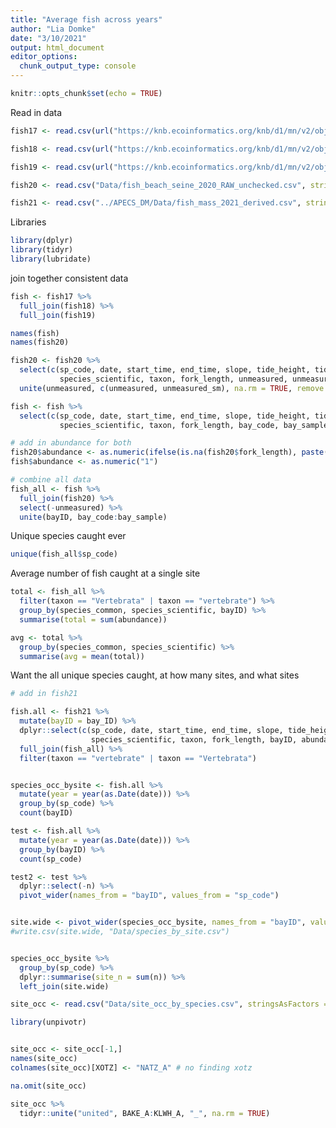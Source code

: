 ```yaml
---
title: "Average fish across years"
author: "Lia Domke"
date: "3/10/2021"
output: html_document
editor_options: 
  chunk_output_type: console
---
```


```r
knitr::opts_chunk$set(echo = TRUE)
```


Read in data
```r
fish17 <- read.csv(url("https://knb.ecoinformatics.org/knb/d1/mn/v2/object/urn%3Auuid%3A8dba01ba-ebec-4b45-afe5-391947abcc6e"), stringsAsFactors = FALSE, header = TRUE)

fish18 <- read.csv(url("https://knb.ecoinformatics.org/knb/d1/mn/v2/object/urn%3Auuid%3A0cae20e4-8f8e-427e-b7b9-5d8dd7111ec0"), stringsAsFactors = FALSE, header = TRUE)

fish19 <- read.csv(url("https://knb.ecoinformatics.org/knb/d1/mn/v2/object/urn%3Auuid%3A347cd81e-15a2-41f9-a73b-e344615548bf"), stringsAsFactors = FALSE, header = TRUE)

fish20 <- read.csv("Data/fish_beach_seine_2020_RAW_unchecked.csv", stringsAsFactors = FALSE, header = TRUE)

fish21 <- read.csv("../APECS_DM/Data/fish_mass_2021_derived.csv", stringsAsFactors = FALSE, header = TRUE)
```

Libraries
```r
library(dplyr)
library(tidyr)
library(lubridate)
```

join together consistent data
```r
fish <- fish17 %>%
  full_join(fish18) %>%
  full_join(fish19)

names(fish)
names(fish20)

fish20 <- fish20 %>%
  select(c(sp_code, date, start_time, end_time, slope, tide_height, tide_time, species_common, 
           species_scientific, taxon, fork_length, unmeasured, unmeasured_sm, bay_code, bay_sample)) %>%
  unite(unmeasured, c(unmeasured, unmeasured_sm), na.rm = TRUE, remove = TRUE) # Combine uneamsured columns

fish <- fish %>%
  select(c(sp_code, date, start_time, end_time, slope, tide_height, tide_time, species_common, 
           species_scientific, taxon, fork_length, bay_code, bay_sample))

# add in abundance for both
fish20$abundance <- as.numeric(ifelse(is.na(fish20$fork_length), paste(fish20$unmeasured), 1))
fish$abundance <- as.numeric("1")

# combine all data
fish_all <- fish %>%
  full_join(fish20) %>%
  select(-unmeasured) %>%
  unite(bayID, bay_code:bay_sample)
```

Unique species caught ever
```r
unique(fish_all$sp_code)
```


Average number of fish caught at a single site

```r
total <- fish_all %>%
  filter(taxon == "Vertebrata" | taxon == "vertebrate") %>%
  group_by(species_common, species_scientific, bayID) %>%
  summarise(total = sum(abundance))

avg <- total %>%
  group_by(species_common, species_scientific) %>%
  summarise(avg = mean(total))
```

Want the all unique species caught, at how many sites, and what sites
```r
# add in fish21 

fish.all <- fish21 %>%
  mutate(bayID = bay_ID) %>%
  dplyr::select(c(sp_code, date, start_time, end_time, slope, tide_height, tide_time, species_common, 
                  species_scientific, taxon, fork_length, bayID, abundance)) %>%
  full_join(fish_all) %>%
  filter(taxon == "vertebrate" | taxon == "Vertebrata")


species_occ_bysite <- fish.all %>%
  mutate(year = year(as.Date(date))) %>%
  group_by(sp_code) %>%
  count(bayID)

test <- fish.all %>%
  mutate(year = year(as.Date(date))) %>%
  group_by(bayID) %>%
  count(sp_code)

test2 <- test %>%
  dplyr::select(-n) %>%
  pivot_wider(names_from = "bayID", values_from = "sp_code")


site.wide <- pivot_wider(species_occ_bysite, names_from = "bayID", values_from = "n", values_fill=0)
#write.csv(site.wide, "Data/species_by_site.csv")


species_occ_bysite %>%
  group_by(sp_code) %>%
  dplyr::summarise(site_n = sum(n)) %>%
  left_join(site.wide)

site_occ <- read.csv("Data/site_occ_by_species.csv", stringsAsFactors = FALSE, header = TRUE)

library(unpivotr)


site_occ <- site_occ[-1,]
names(site_occ)
colnames(site_occ)[XOTZ] <- "NATZ_A" # no finding xotz

na.omit(site_occ)

site_occ %>%
  tidyr::unite("united", BAKE_A:KLWH_A, "_", na.rm = TRUE)
```
